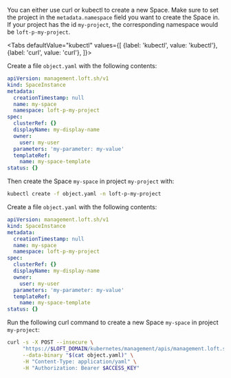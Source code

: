 

You can either use curl or kubectl to create a new Space.
Make sure to set the project in the `metadata.namespace` field you want to create the Space in. If your project has the id `my-project`, the corresponding namespace would be `loft-p-my-project`.

<Tabs
    defaultValue="kubectl"
    values={[
      {label: 'kubectl', value: 'kubectl'},
      {label: 'curl', value: 'curl'},
    ]}>
  <TabItem value="kubectl">


Create a file `object.yaml` with the following contents:
```yaml
apiVersion: management.loft.sh/v1
kind: SpaceInstance
metadata:
  creationTimestamp: null
  name: my-space
  namespace: loft-p-my-project
spec:
  clusterRef: {}
  displayName: my-display-name
  owner:
    user: my-user
  parameters: 'my-parameter: my-value'
  templateRef:
    name: my-space-template
status: {}

```

Then create the Space `my-space` in project `my-project` with:
```bash
kubectl create -f object.yaml -n loft-p-my-project
```


  </TabItem>
  <TabItem value="curl">


Create a file `object.yaml` with the following contents:
```yaml
apiVersion: management.loft.sh/v1
kind: SpaceInstance
metadata:
  creationTimestamp: null
  name: my-space
  namespace: loft-p-my-project
spec:
  clusterRef: {}
  displayName: my-display-name
  owner:
    user: my-user
  parameters: 'my-parameter: my-value'
  templateRef:
    name: my-space-template
status: {}

```

Run the following curl command to create a new Space `my-space` in project `my-project`:
```bash
curl -s -X POST --insecure \
     "https://$LOFT_DOMAIN/kubernetes/management/apis/management.loft.sh/v1/namespaces/loft-p-my-project/spaceinstances" \
     --data-binary "$(cat object.yaml)" \
     -H "Content-Type: application/yaml" \
     -H "Authorization: Bearer $ACCESS_KEY"
```


  </TabItem>
</Tabs>
